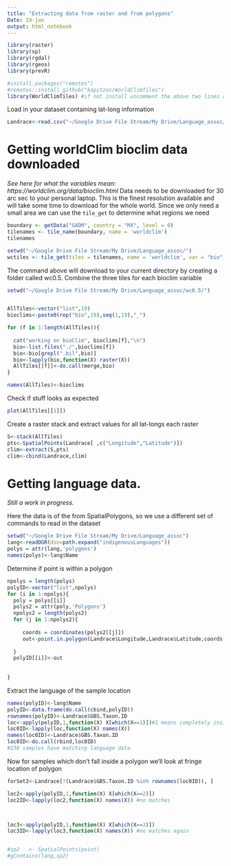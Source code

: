 ```yaml
---
title: "Extracting data from raster and from polygons"
Date: 19-jan
output: html_notebook
---
```




```r
library(raster)
library(sp)
library(rgdal)
library(rgeos)
library(prevR)

#install.packages("remotes")
#remotes::install_github("kapitzas/WorldClimTiles")
library(WorldClimTiles) #if not install uncomment the above two lines and run them first
```

Load in your dataset containing lat-long information
```r
Landrace<-read.csv("~/Google Drive File Stream/My Drive/Language_assoc/LandraceInfo.csv")

```

# Getting worldClim bioclim data downloaded #

*See here for what the variables mean: https://worldclim.org/data/bioclim.html*
Data needs to be downloaded for 30 arc sec to your personal laptop. This is the finest resolution available and will take some time to download for the whole world. Since we only need a small area we can use the `tile_get` to determine what regions we need

```r
boundary <- getData("GADM", country = "MX", level = 0)
tilenames <- tile_name(boundary, name = 'worldclim')
tilenames

setwd("~/Google Drive File Stream/My Drive/Language_assoc/")
wctiles <- tile_get(tiles = tilenames, name = 'worldclim', var = "bio")
```

The command above will download to your current directory by creating a folder called wc0.5.
Combine the three tiles for each bioclim variable
```r
setwd("~/Google Drive File Stream/My Drive/Language_assoc/wc0.5/")


AllTiles<-vector("list",19)
bioclims<-paste0(rep("bio",19),seq(1,19),"_")

for (f in 1:length(AllTiles)){
  
  cat("working on bioClim", bioclims[f],"\n")
  bio<-list.files("./",bioclims[f])
  bio<-bio[grepl(".bil",bio)]
  bio<-lapply(bio,function(X) raster(X))
  AllTiles[[f]]<-do.call(merge,bio)
}

names(AllTiles)<-bioclims

```

Check if stuff looks as expected
```r
plot(AllTiles[[1]])
```

Create a raster stack and extract values for all lat-longs each raster
```r
S<-stack(AllTiles)
pts<-SpatialPoints(Landrace[ ,c("Longitude","Latitude")])
clim<-extract(S,pts)
clim<-cbind(Landrace,clim)
```


# Getting language data.#
*Still a work in progress.*

Here the data is of the from SpatialPolygons, so we use a different set of commands to read in the dataset
```r
setwd("~/Google Drive File Stream/My Drive/Language_assoc")
lang<-readOGR(dsn=path.expand("indigenousLanguages"))
polys = attr(lang,'polygons')
names(polys)<-lang$Name


```

Determine if point is within a polygon
```r
npolys = length(polys)
polyID<-vector("list",npolys)
for (i in 1:npolys){
  poly = polys[[i]]
  polys2 = attr(poly,'Polygons')
  npolys2 = length(polys2)
  for (j in 1:npolys2){
     
     coords = coordinates(polys2[[j]])
     out<-point.in.polygon(Landrace$Longitude,Landrace$Latitude,coords[ ,1],coords[ ,2])
     
  }
  polyID[[i]]<-out
  
  
}
```

Extract the language of the sample location
```r
names(polyID)<-lang$Name
polyID<-data.frame(do.call(cbind,polyID))
rownames(polyID)<-Landrace$GBS.Taxon.ID
loc<-apply(polyID,1,function(X) X[which(X==1)])#1 means completely inside the polygon 
loc0ID<-lapply(loc,function(X) names(X))
names(loc0ID)<-Landrace$GBS.Taxon.ID
loc0ID<-do.call(rbind,loc0ID)
#238 samples have matching language data
```

Now for samples which don't fall inside a polygon we'll look at fringe location of polygon
```r
forSet2<-Landrace[!(Landrace$GBS.Taxon.ID %in% rownames(loc0ID)), ]

loc2<-apply(polyID,1,function(X) X[which(X==2)])
loc2ID<-lapply(loc2,function(X) names(X)) #no matches



loc3<-apply(polyID,1,function(X) X[which(X==3)])
loc3ID<-lapply(loc3,function(X) names(X)) #no matches again


#sp2   <- SpatialPoints(point)
#gContains(lang,sp2)
```

